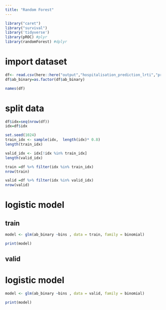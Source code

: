 ```yaml
---
title: "Random Forest"
---
```


```r
library("caret")
library("survival")
library('tidyverse')
library(pROC) #plyr
library(randomForest) #dplyr
```

# import dataset
```r
df<- read.csv(here::here("output","hospitalisation_prediction_lrti","prob_pred_lr_rf_lrti_incdt_deciles_r_analysis.csv"))
df$ab_binary=as.factor(df$ab_binary)

names(df)

```


# split data
```r

df$idx=seq(nrow(df))
idx=df$idx

set.seed(1024)
train_idx <- sample(idx,  length(idx)* 0.8)
length(train_idx)

valid_idx <- idx[!idx %in% train_idx]
length(valid_idx)

train =df %>% filter(idx %in% train_idx)
nrow(train)

valid =df %>% filter(idx %in% valid_idx)
nrow(valid)

```

# logistic model
## train
```r
model <- glm(ab_binary ~bins , data = train, family = binomial)

print(model)
```

## valid
# logistic model
```r
model <- glm(ab_binary ~bins , data = valid, family = binomial)

print(model)
```
